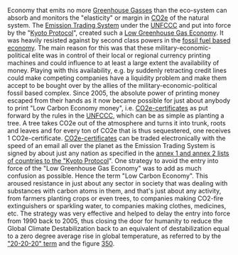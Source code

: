 Economy that emits no more [[Greenhouse Gasses]] than the eco-system can absorb and monitors the "elasticity" or margin in [[Glossary_of_sustainability_terms#C|CO2e]] of the natural system.  The [[Emission Trading System]] under the [[UNFCCC]] and put into force by the "[[Kyoto Protocol]]", created such a [[Low Greenhouse Gas Economy]].  It was heavily resisted against by second class powers in the [[fossil fuel based economy]].  The main reason for this was that these military-economic-political elite was in control of their local or regional currency printing machines and could influence to at least a large extent the availability of money.  Playing with this availability, e.g. by suddenly retracting credit lines could make competing companies have a liquidity problem and make them accept to be bought over by the allies of the military-economic-political fossil based complex.
Since 2005, the absolute power of printing money escaped from their hands as it now became possible for just about anybody to print "Low Carbon Economy money", i.e. [[CO2e-certificates]] as put forward by the rules in the [[UNFCCC]], which can be as simple as planting a tree.  A tree takes CO2e out of the atmosphere and turns it into trunk, roots and leaves and for every ton of CO2e that is thus sequestered, one receives 1 CO2e-certificate.  [[CO2e-certificates]] can be traded electronically with the speed of an email all over the planet as the Emission Trading System is signed by about just any nation as specified in the [[annex 1 and annex 2 lists of countries to the "Kyoto Protocol]]".
One strategy to avoid the entry into force of the "Low Greenhouse Gas Economy" was to add as much confusion as possible.  Hence the term "Low Carbon Economy".  This aroused resistance in just about any sector in society that was dealing with substances with carbon atoms in them, and that's just about any activity, from farmers planting crops or even trees, to companies making CO2-fire extinguishers or sparkling water, to companies making clothes, medicines, etc.   The strategy was very effective and helped to delay the entry into force from 1990 back to 2005, thus closing the door for humanity to reduce the Global Climate Destabilization back to an equivalent of destabilization equal to a zero degree average rise in global temperature, as referred to by the [[Glossary of sustainability terms#0-9|"20-20-20" term]] and the figure [[350]].